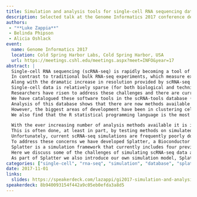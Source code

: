 ```yaml
---
title: Simulation and analysis tools for single-cell RNA sequencing data
description: Selected talk at the Genome Informatics 2017 conference describing Splatter and the scRNA-tools database
authors:
 - "**Luke Zappia**"
 - Belinda Phipson
 - Alicia Oshlack
event:
  name: Genome Informatics 2017
  location: Cold Spring Harbor Labs, Cold Spring Harbor, USA
  url: https://meetings.cshl.edu/meetings.aspx?meet=INFO&year=17
abstract: |
  Single-cell RNA sequencing (scRNA-seq) is rapidly becoming a tool of choice for biologists who wish to investigate gene expression.
  In contrast to traditional bulk RNA-seq experiments, which measure expression averaged across millions of cells, single-cell experiments can be used to observe how genes are expressed in individual cells.
  Along with the dramatic increase in resolution provided by scRNA-seq comes an array of bioinformatics challenges.
  Single-cell data is relatively sparse (for both biological and technical reasons), quality control is difficult and it is unclear how to replicate measurements.
  Researchers have risen to address these challenges and there are currently more than 125 software tools available for analysing scRNA-seq data.
  We have catalogued these software tools in the scRNA-tools database (www.scRNA-tools.org).
  Analysis of this database shows that there are now methods available for a wide range of tasks, from pre-processing unique molecular identifiers to detecting allele-specific expression.
  However, the biggest areas of development have been in clustering cells to identify cell types and ordering of cells to understand dynamic processes.
  We also find that the R statistical programming language is the most popular platform for scRNA-seq analysis tools, followed by Python, and that the majority of tools have been described in peer-reviewed papers or preprints and are available under open-source software licenses.

  With the ever increasing number of analysis methods available it is important to be able to assess and compare the performance, quality and limitations of an analysis tool.
  This is often done, at least in part, by testing methods on simulated datasets where the true answers are known.
  Unfortunately, current scRNA-seq simulations are frequently poorly documented, not reproducible and do not demonstrate similarity to real data or experimental designs.
  To address these concerns we have developed Splatter, a Bioconductor R package for reproducible simulation of scRNA-seq datasets.
  Splatter is a simulation framework that currently includes four previously published simulation models, allowing users to estimate parameters from real data in order to easily generate realistic synthetic scRNA-seq datasets.
  Here we discuss some of the challenges of simulating scRNA-seq data and present a comparison of the simulation methods available in Splatter (bioconductor.org/packages/splatter).
  As part of Splatter we also introduce our own simulation model, Splat, capable of reproducing scRNA-seq datasets with multiple groups of cells, differentiation paths or batch effects.
categories: ["single-cell", "rna-seq", "simulation", "database", "splatter", "scRNA-tools", "software"]
date: 2017-11-01
links:
  slides: https://speakerdeck.com/lazappi/gi2017-simulation-and-analysis-tools-for-single-cell-rna-sequencing-data
speakerdeck: 8b940093154f442a9c05eb0efda3a8d5
---
```

